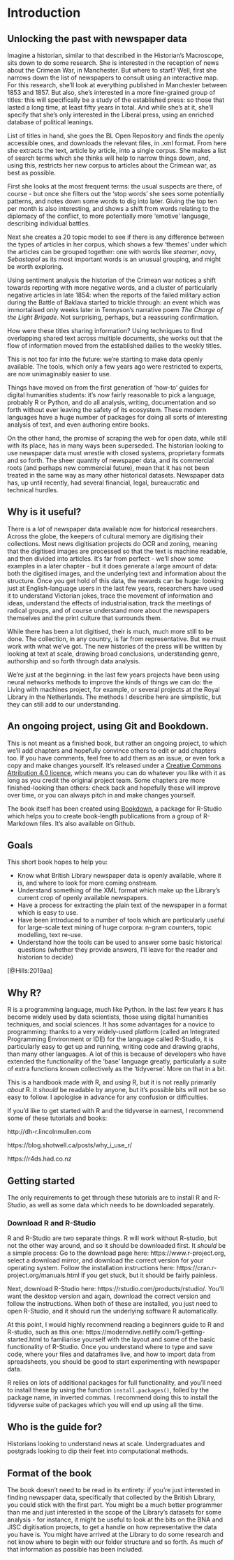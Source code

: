 # Introduction

## Unlocking the past with newspaper data

Imagine a historian, similar to that described in the Historian's Macroscope, sits down to do some research. She is interested in the reception of news about the Crimean War, in Manchester. But where to start? Well, first she narrows down the list of newspapers to consult using an interactive map. For this research, she'll look at everything published in Manchester between 1853 and 1857. But also, she's interested in a more fine-grained group of titles: this will specifically be a study of the established press: so those that lasted a long time, at least fifty years in total. And while she's at it, she'll specify that she's only interested in the Liberal press, using an enriched database of political leanings.

List of titles in hand, she goes the BL Open Repository and finds the openly accessible ones, and downloads the relevant files, in .xml format. From here she extracts the text, article by article, into a single corpus. She makes a list of search terms which she thinks will help to narrow things down, and, using this, restricts her new corpus to articles about the Crimean war, as best as possible. 

First she looks at the most frequent terms: the usual suspects are there, of course - but once she filters out the 'stop words' she sees some potentially patterns, and notes down some words to dig into later. Giving the top ten per month is also interesting, and shows a shift from words relating to the diplomacy of the conflict, to more potentially more 'emotive' language, describing individual battles. 

Next she creates a 20 topic model to see if there is any difference between the types of articles in her corpus, which shows a few 'themes' under which the articles can be grouped together: one with words like _steamer_, _navy_, _Sebastopol_ as its most important words is an unusual grouping, and might be worth exploring. 

Using sentiment analysis the historian of the Crimean war notices a shift towards reporting with more negative words, and a cluster of particularly negative articles in late 1854: when the reports of the failed military action during the Battle of Baklava started to trickle through: an event which was immortalised only weeks later in Tennyson's narrative poem _The Charge of the Light Brigade_. Not surprising, perhaps, but a reassuring confirmation.

How were these titles sharing information? Using techniques to find overlapping shared text across multiple documents, she works out that the flow of information moved from the established dailies to the weekly titles. 

This is not too far into the future: we're starting to make data openly available. The tools, which only a few years ago were restricted to experts, are now unimaginably easier to use. 

Things have moved on from the first generation of 'how-to' guides for digital humanities students: it's now fairly reasonable to pick a language, probably R or Python, and do all analysis, writing, documentation and so forth without ever leaving the safety of its ecosystem. These modern languages have a huge number of packages for doing all sorts of interesting analysis of text, and even authoring entire books.

On the other hand, the promise of scraping the web for open data, while still with its place, has in many ways been superseded. The historian looking to use newspaper data must wrestle with closed systems, proprietary formats and so forth. The sheer quantity of newspaper data, and its commercial roots (and perhaps new commercial future), mean that it has not been treated in the same way as many other historical datasets. Newspaper data has, up until recently, had several financial, legal, bureaucratic and technical hurdles. 

## Why is it useful?
There is a _lot_ of newspaper data available now for historical researchers. Across the globe, the keepers of cultural memory are digitising their collections. Most news digitisation projects do OCR and zoning, meaning that the digitised images are processed so that the text is machine readable, and then divided into articles. It's far from perfect - we'll show some examples in a later chapter - but it does generate a large amount of data: both the digitised images, and the underlying text and information about the structure.  Once you get hold of this data, the rewards can be huge: looking just at English-language users in the last few years, researchers have used it to understand Victorian jokes, trace the movement of information and ideas, understand the effects of industrialisation, track the meetings of radical groups, and of course understand more about the newspapers themselves and the print culture that surrounds them.

While there has been a lot digitised, their is much, much more still to be done. The collection, in any country, is far from representative. But we must work with what we've got. The new histories of the press will be written by looking at text at scale, drawing broad conclusions, understanding genre, authorship and so forth through data analysis. 

We're just at the beginning: in the last few years projects have been using neural networks methods to improve the kinds of things we can do: the Living with machines project, for example, or several projects at the Royal Library in the Netherlands. The methods I describe here are simplistic, but they can still add to our understanding. 

## An ongoing project, using Git and Bookdown.

This is not meant as a finished book, but rather an ongoing project, to which we'll add chapters and hopefully convince others to edit or add chapters too. If you have comments, feel free to add them as an issue, or even fork a copy and make changes yourself. It's released under a [Creative Commons Attribution 4.0 licence](https://creativecommons.org/licenses/by/4.0/), which means you can do whatever you like with it as long as you credit the original project team. Some chapters are more finished-looking than others: check back and hopefully these will improve over time, or you can always pitch in and make changes yourself.

The book itself has been created using [Bookdown](https://bookdown.org), a package for R-Studio which helps you to create book-length publications from a group of R-Markdown files. It's also available on Github.

## Goals
This short book hopes to help you:

* Know what British Library newspaper data is openly available, where it is, and where to look for more coming onstream.
* Understand something of the XML format which make up the Library's current crop of openly available newspapers. 
* Have a process for extracting the plain text of the newspaper in a format which is easy to use.
* Have been introduced to a number of tools which are particularly useful for large-scale text mining of huge corpora: n-gram counters, topic modelling, text re-use.
* Understand how the tools can be used to answer some basic historical questions (whether they provide answers, I'll leave for the reader and historian to decide)

[@Hills:2019aa] 

## Why R?
R is a programming language, much like Python. In the last few years it has become widely used by data scientists, those using digital humanities techniques, and social sciences. It has some advantages for a novice to programming: thanks to a very widely-used platform (called an Integrated Programming Environment or IDE) for the language called R-Studio, it is particularly easy to get up and running, writing code and drawing graphs, than many other languages. A lot of this is because of developers who have extended the functionality of the 'base' language greatly, particularly a suite of extra functions known collectively as the 'tidyverse'. More on that in a bit. 

This is a handbook made _with_ R, and _using_ R, but it is not really primarily _about_ R. It _should_ be readable by anyone, but it's possible bits will not be so easy to follow. I apologise in advance for any confusion or difficulties. 

If you'd like to get started with R and the tidyverse in earnest, I recommend some of these tutorials and books:

http://dh-r.lincolnmullen.com 

https://blog.shotwell.ca/posts/why_i_use_r/

https://r4ds.had.co.nz

## Getting started
The only requirements to get through these tutorials are to install R and R-Studio, as well as some data which needs to be downloaded separately. 


### Download R and R-Studio
R and R-Studio are two separate things. R will work without R-studio, but not the other way around, and so it should be downloaded first. It _should_ be a simple process: Go to the download page here: https://www.r-project.org, select a download mirror, and download the correct version for your operating system. Follow the installation instructions here: https://cran.r-project.org/manuals.html if you get stuck, but it should be fairly painless. 

Next, download R-Studio here: https://rstudio.com/products/rstudio/. You'll want the desktop version and again, download the correct version and follow the instructions. When both of these are installed, you just need to open R-Studio, and it should run the underlying software R automatically. 

At this point, I would highly recommend reading a beginners guide to R and R-studio, such as this one: https://moderndive.netlify.com/1-getting-started.html to familiarise yourself with the layout and some of the basic functionality of R-Studio. Once you understand where to type and save code, where your files and dataframes live, and how to import data from spreadsheets, you should be good to start experimenting with newspaper data. 

R relies on lots of additional packages for full functionality, and you'll need to install these by using the function ```install.packages()```, folled by the package name, in inverted commas. I recommend doing this to install the tidyverse suite of packages which you will end up using all the time. 

## Who is the guide for?
Historians looking to understand news at scale. Undergraduates and postgrads looking to dip their feet into computational methods.

## Format of the book

The book doesn't need to be read in its entirety: if you're just interested in finding newspaper data, specifically that collected by the British Library, you could stick with the first part. You might be a much better programmer than me and just interested in the scope of the Library's datasets for some analysis - for instance, it might be useful to look at the bits on the BNA and JISC digitisation projects, to get a handle on how representative the data you have is. You might have arrived at the Library to do some research and not know where to begin with our folder structure and so forth. As much of that information as possible has been included.



